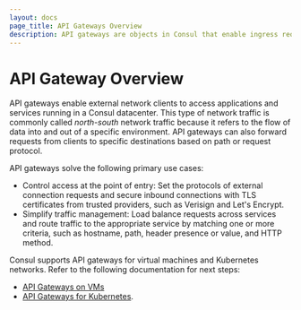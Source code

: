```yaml
---
layout: docs
page_title: API Gateways Overview
description: API gateways are objects in Consul that enable ingress requests to services in your service mesh. Learn about API gateways for VMs in this overview.
---
```


# API Gateway Overview

API gateways enable external network clients to access applications and services
running in a Consul datacenter. This type of network traffic is commonly
called _north-south_ network traffic because it refers to the flow of
data into and out of a specific environment. API gateways can also forward
requests from clients to specific destinations based on path or request
protocol.

API gateways solve the following primary use cases:

- Control access at the point of entry: Set the protocols of external connection
  requests and secure inbound connections with TLS certificates from trusted
  providers, such as Verisign and Let's Encrypt.
- Simplify traffic management: Load balance requests across services and route
  traffic to the appropriate service by matching one or more criteria, such as
  hostname, path, header presence or value, and HTTP method.

Consul supports API
gateways for virtual machines and Kubernetes networks. Refer to the following documentation for next steps:
- [API Gateways on VMs](/consul/docs/connect/gateways/api-gateway/usage)
- [API Gateways for Kubernetes](/consul/docs/api-gateway).

